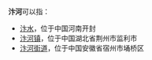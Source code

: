 '''汴河'''可以指：

*[[汴水|汴水]]，位于中国河南开封
*[[汴河镇|汴河镇]]，位于中国湖北省荆州市监利市
*[[汴河街道|汴河街道]]，位于中国安徽省宿州市埇桥区

{{Disambig}}